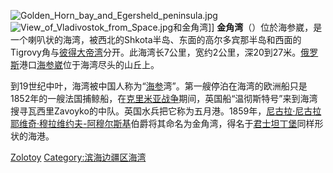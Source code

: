 [[Image:Golden_Horn_bay_and_Egersheld_peninsula.jpg|thumb]]
[[Image:View_of_Vladivostok_from_Space.jpg|thumb]]和金角湾]]
'''金角湾'''（{{lang-rus|Золотой Рог|Zolotoi Rog}}）位於海参崴，是一个喇叭状的海湾，被西北的Shkota半岛、东面的高尔多宾那半岛和西面的Tigrovy角与[[彼得大帝湾|彼得大帝湾]]分开。此海湾长7公里，宽约2公里，深20到27米。[[俄罗斯|俄罗斯]]港口[[海参崴|海参崴]]位于海湾尽头的山丘上。 

到19世纪中叶，海湾被中国人称为“[[海参|海参]]湾”。第一艘停泊在海湾的欧洲船只是1852年的一艘法国捕鲸船，在[[克里米亚战争|克里米亚战争]]期间，英国船“温彻斯特号”来到海湾搜寻瓦西里Zavoyko的中队。英国水兵把它称为五月港。1859年，[[尼古拉·尼古拉耶维奇·穆拉维约夫-阿穆尔斯基|尼古拉·尼古拉耶维奇·穆拉维约夫-阿穆尔斯基]]伯爵将其命名为金角湾，得名于[[君士坦丁堡|君士坦丁堡]]同样形状的海港。
{{commonscat|Zolotoy Rog}}

{{DEFAULTSORT:Золотой Рог}}
[[Category:日本海|Zolotoy]]
[[Category:滨海边疆区海湾|Category:滨海边疆区海湾]]